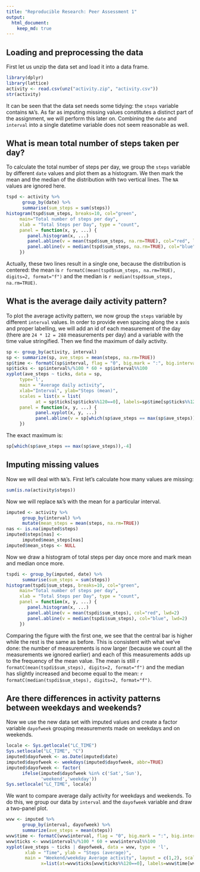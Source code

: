 ```yaml
---
title: "Reproducible Research: Peer Assessment 1"
output: 
  html_document:
    keep_md: true
---
```



## Loading and preprocessing the data

First let us unzip the data set and load it into a data frame.

```r
library(dplyr)
library(lattice)
activity <- read.csv(unz("activity.zip", "activity.csv"))
str(activity)
```

It can be seen that the data set needs some tidying: the `steps` variable contains `NA`'s. As far as imputing missing values constitutes a distinct part of the assignment, we will perform this later on. Combining the `date` and `interval` into a single datetime variable does not seem reasonable as well.

## What is mean total number of steps taken per day?

To calculate the total number of steps per day, we group the `steps` variable by different `date` values and plot them as a histogram. We then mark the mean and the median
of the distribution with two vertical lines. The `NA` values are ignored here.

```r
tspd <- activity %>%
      group_by(date) %>%
      summarise(sum_steps = sum(steps))
histogram(tspd$sum_steps, breaks=10, col="green", 
     main="Total number of steps per day", 
     xlab = "Total Steps per Day", type = "count",
     panel = function(x, y, ...) {
        panel.histogram(x, ...)   
        panel.abline(v = mean(tspd$sum_steps, na.rm=TRUE), col="red", lwd=2) 
        panel.abline(v = median(tspd$sum_steps, na.rm=TRUE), col="blue", lwd=2)
     })
```

Actually, these two lines result in a single one, because the distribution is centered: the mean is `r formatC(mean(tspd$sum_steps, na.rm=TRUE), digits=2, format="f")` and the median is `r median(tspd$sum_steps, na.rm=TRUE)`.

## What is the average daily activity pattern?

To plot the average activity pattern, we now group the `steps` variable by different `interval` values. In order to provide even spacing along the x axis and proper labelling, we will add an id of each measurement of the day (there are `24 * 12 = 288` measurements per day) and a variable with the time value stringified. Then we find the maximum of daily activity.

```r
sp <- group_by(activity, interval)
sp <- summarize(sp, ave_steps = mean(steps, na.rm=TRUE))
sp$time <- formatC(sp$interval, flag = "0", big.mark = ":", big.interval = 2, width = 4)
sp$ticks <- sp$interval%/%100 * 60 + sp$interval%%100
xyplot(ave_steps ~ ticks, data = sp,
     type='l', 
     main = "Average daily activity", 
     xlab="Interval", ylab="Steps (mean)",
     scales = list(x = list(
           at = sp$ticks[sp$ticks%%120==0], labels=sp$time[sp$ticks%%120==0])),
     panel = function(x, y, ...) {
           panel.xyplot(x, y, ...)
           panel.abline(v = sp[which(sp$ave_steps == max(sp$ave_steps)),]$ticks, col="red", lwd=2)
     })
```

The exact maximum is:
```r
sp[which(sp$ave_steps == max(sp$ave_steps)),-4]
```

## Imputing missing values

Now we will deal with `NA`'s. First let's calculate how many values are missing:
```r
sum(is.na(activity$steps))
```
Now we will replace `NA`'s with the mean for a particular interval.

```r
imputed <- activity %>%
      group_by(interval) %>%
      mutate(mean_steps = mean(steps, na.rm=TRUE))
nas <- is.na(imputed$steps)
imputed$steps[nas] <-
      imputed$mean_steps[nas]
imputed$mean_steps <- NULL

```

Now we draw a histogram of total steps per day once more and mark mean and median once more.

```r
tspdi <- group_by(imputed, date) %>%
      summarise(sum_steps = sum(steps))
histogram(tspdi$sum_steps, breaks=10, col="green", 
     main="Total number of steps per day", 
     xlab = "Total Steps per Day", type = "count",
     panel = function(x, y, ...) {
        panel.histogram(x, ...)   
        panel.abline(v = mean(tspdi$sum_steps), col="red", lwd=2) 
        panel.abline(v = median(tspdi$sum_steps), col="blue", lwd=2)
     })
```

Comparing the figure with the first one, we see that the central bar is higher while the rest is the same as before. This is consistent with what we've done: the number of measurements is now larger (because we count all the measurements we ignored earlier) and each of this measurements adds up to the frequency of the mean value. The mean is still `r formatC(mean(tspdi$sum_steps), digits=2, format="f")` and the median has slightly increased and become equal to the mean: `r formatC(median(tspdi$sum_steps), digits=2, format="f")`.


## Are there differences in activity patterns between weekdays and weekends?

Now we use the new data set with imputed values and create a factor variable `dayofweek` grouping measurements made on weekdays and on weekends.

```r
locale <- Sys.getlocale("LC_TIME")
Sys.setlocale("LC_TIME", "C")
imputed$dayofweek <- as.Date(imputed$date)
imputed$dayofweek <- weekdays(imputed$dayofweek, abbr=TRUE)
imputed$dayofweek <- factor(
      ifelse(imputed$dayofweek %in% c('Sat','Sun'),
             'weekend','weekday'))
Sys.setlocale("LC_TIME", locale)
```

We want to compare average daily activity for weekdays and weekends. To do this, we group our data by `interval` and the `dayofweek` variable and draw a two-panel plot.

```r
wvw <- imputed %>%
      group_by(interval, dayofweek) %>%
      summarize(ave_steps = mean(steps))
wvw$time <- formatC(wvw$interval, flag = "0", big.mark = ":", big.interval = 2, width = 4)
wvw$ticks <- wvw$interval%/%100 * 60 + wvw$interval%%100
xyplot(ave_steps ~ ticks | dayofweek, data = wvw, type = 'l',
       xlab = "Time", ylab = "Steps (average)",
       main = "Weekend/weekday Average activity", layout = c(1,2), scales = list(
             x=list(at=wvw$ticks[wvw$ticks%%120==0], labels=wvw$time[wvw$ticks%%120==0])))

```
